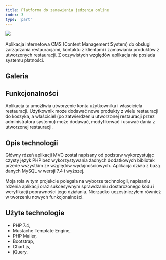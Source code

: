 ---
title: Platforma do zamawiania jedzenia online
index: 3
type: 'part'
---


[![](https://img.shields.io/badge/github-808080?style=for-the-badge&logo=github)](https://github.com/milosz08/food-ordering-web-app) &nbsp;

Aplikacja internetowa CMS (Content Management System) do obsługi zarządzania restauracjami, kontaktu z klientami i
zamawiania produktów z utworzonych restauracji. Z oczywistych względów aplikacja nie posiada systemu płatności.

## Galeria

<Gallery />

## Funkcjonalności

Aplikacja ta umożliwia utworzenie konta użytkownika i właściciela restauracji. Użytkownik może dodawać nowe produkty z
wielu restauracji do koszyka, a właściciel (po zatwierdzeniu utworzonej restauracji przez administratora systemu) może
dodawać, modyfikować i usuwać dania z utworzonej restauracji.

## Opis technologii

Główny rdzeń aplikacji MVC został napisany od podstaw wykorzystując czysty język PHP bez wykorzystywania żadnych
dodatkowych bibliotek przede wszystkim ze względów wydajnościowych. Aplikacja działa z bazą danych MySQL w wersji 7.4
i wyższej.

Moja rola w tym projekcie polegała na wyborze technologii, napisaniu rdzenia aplikacji oraz sukcesywnym sprawdzaniu
dostarczonego kodu i weryfikacji poprawności jego działania. Nierzadko uczestniczyłem również w tworzeniu nowych
funkcjonalności.

## Użyte technologie

- PHP 7.4,
- Mustache Template Engine,
- PHP Mailer,
- Bootstrap,
- Chart.js,
- jQuery.
